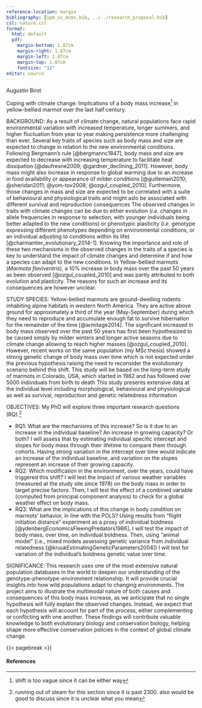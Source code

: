 ```yaml
---
reference-location: margin
bibliography: [ipm_vs_mcmc.bib, ../../research_proposal.bib]
csl: nature.csl
format:
  html: default
  pdf:
    margin-bottom: 1.87cm
    margin-right: 1.87cm
    margin-left: 1.87cm
    margin-top: 1.87cm
    fontsize: "12"
editor: source
---
```


Augustin Birot

Coping with climate change: Implications of a body mass increase^[shift is too vague since it can be either way] in yellow-bellied marmot over the last half century.

BACKGROUND: As a result of climate change, natural populations face rapid environmental variation with increased temperature, longer summers, and higher fluctuation from year to year making persistence more challenging than ever.
Several key traits of species such as body mass and size are expected to change in relation to the new environmental conditions.
Following Bergmann’s rule [@bergmannc1847], body mass and size are expected to decrease with increasing temperature to facilitate heat dissipation [@daufresne2009; @gardner_declining_2011].
However, body mass might also increase in response to global warming due to an increase in food availability or appearance of milder conditions [@guillemain2010; @sheridan2011; @yom-tov2008; @ozgul_coupled_2010].
Furthermore, those changes in mass and size are expected to be correlated with a suite of behavioural and physiological traits and might aslo be associated with different survival and reproduction consequences <!--[not sure how the POLS fit here well without a lot more explanation]. -->
The observed changes in traits with climate changes can be due to either evolution (*i.e.* changes in allele frequencies in response to selection, with younger individuals being better adapted to the new conditions) or phenotypic plasticity (*i.e.* genotype expressing different phenotypes depending on environmental conditions, or an individual adjusting to conditions within its life) [@charmantier_evolutionary_2014-1].
Knowing the importance and role of these two mechanisms in the observed changes in the traits of a species is key to understand the impact of climate changes and determine if and how a species can adapt to the new conditions. In Yellow-bellied marmots (*Marmota flaviventris*), a 10% increase in body mass over the past 50 years as been observed [@ozgul_coupled_2010] and was partly attributed to both evolution and plasticity. The reasons for such an increase and its consequences are however unclear.

STUDY SPECIES: Yellow-bellied marmots are ground-dwelling rodents inhabiting alpine habitats in western North America.
They are active above ground for approximately a third of the year (May-September) during which they need to reproduce and accumulate enough fat to survive hibernation for the remainder of the time [@armitage2014].
The significant increased in body mass observed over the past 50 years has first been hypothesized to be caused simply by milder winters and longer active seasons due to climate change allowing to reach higher masses [@ozgul_coupled_2010].
However, recent works on the same population (my MSc thesis) showed a strong genetic change of body mass over time which is not expected under the previous hypothesis raising the need to reconsider the evolutionary scenario behind this shift.
This study will be based on the long-term study of marmots in Colorado, USA, which started in 1962 and has followed over 5000 individuals from birth to death
This study presents extensive data at the individual level including morphological, behavioural and physiological as well as survival, reproduction and genetic relatedness information

OBJECTIVES: My PhD will explore three important research questions (RQ).^[running out of steam for this section since it is past 2300. also would be good to discuss since it is unclear what you mean]

- RQ1: What are the mechanisms of this increase? So is it due to an increase in the individual baseline? An increase in growing capacity? Or both? I will assess that by estimating individual specific intercept and slopes for body mass through their lifetime to compare them through cohorts.
Having strong variation in the intercept over time would indicate an increase of the individual baseline, and variation on the slopes represent an increase of their growing capacity.
- RQ2: Which modification in the environment, over the years, could have triggered this shift? I will test the impact of various weather variables (measured at the study site since 1978) on the body mass in order to target precise factors.
Then, I will test the effect of a combined variable (computed from principal component analysis) to check for a global weather effect on body mass.
- RQ3: What are the implications of this change in body condition on marmots' behavior, in line with the POLS? Using results from "flight initiation distance" experiment as a proxy of individual boldness [@ydenbergEconomicsFleeingPredators1986], I will test the impact of body mass, over time, on individual boldness.
Then, using "animal model" (i.e., mixed models assessing genetic variance from individual relatedness [@kruukEstimatingGeneticParameters2004]) I will test for variation of the individual's boldness genetic value over time.

SIGNIFICANCE: This research uses one of the most extensive natural population databases in the world to deepen our understanding of the genotype-phenotype-environment relationship.
It will provide crucial insights into how wild populations adapt to changing environments.
The project aims to illustrate the multimodal nature of both causes and consequences of this body mass increase, as we anticipate that no single hypothesis will fully explain the observed changes.
Instead, we expect that each hypothesis will account for part of the process, either complementing or conflicting with one another.
These findings will contribute valuable knowledge to both evolutionary biology and conservation biology, helping shape more effective conservation policies in the context of global climate change.






























<!-- ***Causes and consequences of the Yellow-Bellied Marmot's body mass shift in the last half century.***

**Background**: Natural selection shapes an organism's phenotype to optimize its fitness within its environment [@darwin_origin_1859]. When environmental conditions change, species typically respond in one of two ways: disperse or adapt [@charmantier_evolutionary_2014-1]. Adaptation occurs through **phenotypic plasticity**, where a genotype can express different phenotypes depending on environmental conditions, or **microevolution**, which involves shifts in allele frequencies within the population. While plasticity often provides a short-term solution, microevolution drives more permanent changes. Understanding how much each mechanism contributes to phenotypic changes is critical, especially in the context of climate change, where the consequences for populations could vary dramatically over time.

It is also crucial to understand that a Life-History Trait (LHT, i.e., a phenotypic trait that affects an individual's survival and reproduction) cannot evolve alone. Coevolution must be taken into account, and there is a growing need to conduct more multivariate analyses to understand evolutionary potential and identify potential constraints. This consideration is crucial to understand how a population can cope with environmental changes, particularly, again, in the context of climate change [@charmantier_evolutionary_2014; @gienappEvolutionaryDynamicsResponse2014].

Researchers have suggested that global warming could lead to a universal decrease in body size, in line with Bergmann's rule on heat dissipation [@bergmannc1847; @daufresne2009]. However, long-term evidence supporting this pattern is scarce [@gardner_declining_2011], and studies at higher latitudes have regularly produced contradictory findings [@guillemain2010; @yom-tov2008; @sheridan2011]. This contradictory pattern has been observed in a hibernating sciurid (Rodentia, Sciuridae), the Yellow-Bellied Marmots (YBM), *Marmota flaviventris*. A wild population in the Upper East River valley, Colorado, USA is the subject of the second longest-running wild mammal population studies in the world. It is also one of the most complete, with a tremendous quantity and variety of collected data. We have extensive data about marmot's life cycle, morphology, genetics, environment, etc. which allows for comprehensive analyses [more details in @armitage2014].

A significant body mass increase has been observed in this system during the last decades (1970s - 2010s). Initially, this was attributed to phenotypic plasticity resulting from milder environmental conditions and longer active season (i.e., spring/summer as marmots hibernates during the rest of the year) [@ozgul_coupled_2010]. However, recent work has raised questions about the use of **Integral Projection Model** [IPMs, i.e., a type of matrix projection model constructed on four major functions: survival, fecundity, development, and inheritance, @gonzalezIntegralProjectionModels2021] in making evolutionary inferences [@chevin_evolution_2015; @janeiro_towards_2017].

I reanalyzed this body mass shift, using quantitative genetic analysis, especially, **Animal Models**, which are a specific kind of mixed models. It uses a random individual effect linked with the population pedigree (i.e., parental links between each individual of the population) to decompose the phenotypic variance and estimates its genetic part [@kruukEstimatingGeneticParameters2004]. I worked in a Bayesian framework, using **MCMCglmms**, [@hadfield_mcmc_2010]. My preliminary research reveals a strong evolutionary signal alongside phenotypic plasticity. While the lengthening of the active season provides an ecological explanation for the observed plasticity, it does not account for the evolutionary changes. A longer active season should reduce selective pressure for larger body mass, as the death risks over hibernation would be lower. Thus, the aim of my PhD is to ***rethink the evolutionary drivers behind the observed body mass increase in the last half-century in a wild YBM population***. Then ***study the consequences of significant change in a LHT such as body mass in a hibernating species***.

{{< pagebreak >}}

**Research Questions (RQ) and Methods**: I will address two main research questions, each divided into several hypotheses with corresponding methodologies.

**RQ1**: *What are the causes of the observed body mass evolution?*

-   **Hypothesis 1**: Punctual extreme weather events have acted as selection bottlenecks, favoring heavier individuals in the population.

    -   **Methodology 1**: I will analyze extreme weather events occurrences at study sites and investigate their links with population fluctuations and mean body mass' genetic values over the study period.

-   **Hypothesis 2**: More frequent drought events, due to global warming, increase the proportion of dry vegetation, enhancing selection for larger individuals able to consume a more fibrous diet thanks to a longer Mean Retention Time (MRT) [@armitage2014].

    -   **Methodology 2**: I will study marmots' diet composition over the years to evaluate changes in vegetation quality and selection.

-   **Hypothesis 3**: Larger individuals will be favored by natural selection for their ability to fend off smaller predators such as Long-Tailed Weasels (*Mustela frenata*) and American Marten (*Martes americana*) [@armitage2014].

    -   **Methodology 3**: I will examine predators population dynamics and species composition and compare that to the recorded causes of marmot mortality over the study period.

**RQ2**: *What are the short- and long-term consequences of this LHT shift?*

-   **Hypothesis 4**: A significant shift in body mass, combined with environmental changes, will alter the life cycle of this hibernating species.

    -   **Methodology 4**: I will investigate changes in the active season/hibernation length balance and examine potential correlations with body mass and environmental factors.

-   **Hypothesis 5**: A shift in body condition will result in behavioral changes at the individual level.

    -   **Methodology 5**: I will assess changes in individual behavior by analyzing boldness data collected through Flight Initiation Distance (FID) experiments over the study period and test for links with body mass.

**Significance and Impact**: This research uses one of the most extensive natural population databases in the world to deepen our understanding of the genotype-phenotype-environment relationship. It will provide crucial insights into how wild populations adapt to changing environments. The project aims to illustrate the multimodal nature of both causes and consequences of this body mass increase, as we anticipate that no single hypothesis will fully explain the observed changes. Instead, we expect that each hypothesis will account for part of the process, either complementing or conflicting with one another. These findings will contribute valuable knowledge to the field of conservation biology, helping shape more effective conservation policies in the context of global climate change. -->

{{< pagebreak >}}

#### References

::: {refs}
:::
